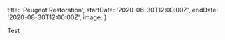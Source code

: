 
  title: 'Peugeot Restoration',
  startDate: '2020-06-30T12:00:00Z',
  endDate: '2020-08-30T12:00:00Z',
  image: <PostImage blur src={Cover} alt="Peugeot Restoration" />
}

Test